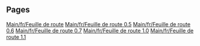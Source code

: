 
== Pages ==
[[Main/fr/Feuille de route]]
[[Main/fr/Feuille de route 0.5]]
[[Main/fr/Feuille de route 0.6]]
[[Main/fr/Feuille de route 0.7]]
[[Main/fr/Feuille de route 1.0]]
[[Main/fr/Feuille de route 1.1]]
